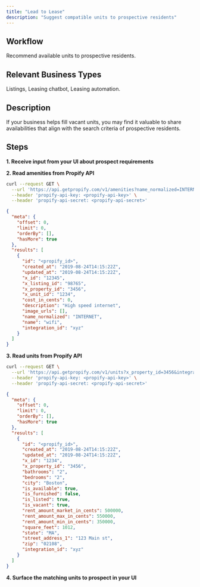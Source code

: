 ```yaml
---
title: "Lead to Lease"
description: "Suggest compatible units to prospective residents"
---
```


## Workflow
Recommend available units to prospective residents.

## Relevant Business Types
Listings, Leasing chatbot, Leasing automation.

## Description
If your business helps fill vacant units, you may find it valuable to share availabilities that align with the search criteria of prospective residents. 

## Steps

**1. Receive input from your UI about prospect requirements**

**2. Read amenities from Propify API**
```bash Request amenities
curl --request GET \
  --url 'https://api.getpropify.com/v1/amenities?name_normalized=INTERNET' \
  --header 'propify-api-key: <propify-api-key>' \
  --header 'propify-api-secret: <propify-api-secret>'
```

```json Sample amenities response payload
{
  "meta": {
    "offset": 0,
    "limit": 0,
    "orderBy": [],
    "hasMore": true
  },
  "results": [
    {
      "id": "<propify_id>",
      "created_at": "2019-08-24T14:15:22Z",
      "updated_at": "2019-08-24T14:15:22Z",
      "x_id": "12345",
      "x_listing_id": "98765",
      "x_property_id": "3456",
      "x_unit_id": "1234",
      "cost_in_cents": 0,
      "description": "High speed internet",
      "image_urls": [],
      "name_normalized": "INTERNET",
      "name": "wifi",
      "integration_id": "xyz"
    }
  ]
}
```

**3. Read units from Propify API**
```bash Request units
curl --request GET \
  --url 'https://api.getpropify.com/v1/units?x_property_id=3456&integration_id=xyz' \
  --header 'propify-api-key: <propify-api-key>' \
  --header 'propify-api-secret: <propify-api-secret>'
```

```json Sample units response payload
{
  "meta": {
    "offset": 0,
    "limit": 0,
    "orderBy": [],
    "hasMore": true
  },
  "results": [
    {
      "id": "<propify_id>",
      "created_at": "2019-08-24T14:15:22Z",
      "updated_at": "2019-08-24T14:15:22Z",
      "x_id": "1234",
      "x_property_id": "3456",
      "bathrooms": "2",
      "bedrooms": "2",
      "city": "Boston",
      "is_available": true,
      "is_furnished": false,
      "is_listed": true,
      "is_vacant": true,
      "rent_amount_market_in_cents": 500000,
      "rent_amount_max_in_cents": 550000,
      "rent_amount_min_in_cents": 350000,
      "square_feet": 1012,
      "state": "MA",
      "street_address_1": "123 Main st",
      "zip": "02108",
      "integration_id": "xyz"
    }
  ]
}
```

**4. Surface the matching units to prospect in your UI**